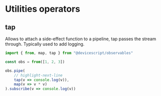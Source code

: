 # Utilities operators

## tap

Allows to attach a side-effect function to a pipeline, tap passes the stream through. Typically used to add logging.

```ts
import { from, map, tap } from "@devicescript/observables"

const obs = from([1, 2, 3])

obs.pipe(
    // highlight-next-line
    tap(v => console.log(v)),
    map(v => v * v)
).subscribe(v => console.log(v))
```
